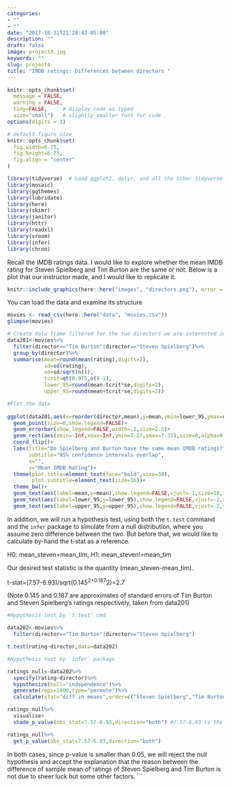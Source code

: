 ```yaml
---
categories:
- ""
- ""
date: "2017-10-31T21:28:43-05:00"
description: ""
draft: false
image: project4.jpg
keywords: ""
slug: project4
title: "IMDB ratings: Differences between directors "
---
```


```r
knitr::opts_chunk$set(
  message = FALSE, 
  warning = FALSE, 
  tidy=FALSE,     # display code as typed
  size="small")   # slightly smaller font for code
options(digits = 3)

# default figure size
knitr::opts_chunk$set(
  fig.width=6.75, 
  fig.height=6.75,
  fig.align = "center"
)
```

```r
library(tidyverse)  # Load ggplot2, dplyr, and all the other tidyverse packages
library(mosaic)
library(ggthemes)
library(lubridate)
library(here)
library(skimr)
library(janitor)
library(httr)
library(readxl)
library(vroom)
library(infer)
library(chron)
```


Recall the IMDB ratings data. I would like to explore whether the mean IMDB rating for Steven Spielberg and Tim Burton are the same or not. Below is a plot that our instructor made, and I would like to replicate it. 


```r
knitr::include_graphics(here::here("images", "directors.png"), error = FALSE)
```


You can load the data and examine its structure

```r
movies <- read_csv(here::here("data", "movies.csv"))
glimpse(movies)
```


```r
# Create data frame filtered for the two directors we are interested in, including summary statistics resulting in confidence interval at 95%
data201<-movies%>%
  filter(director=="Tim Burton"|director=="Steven Spielberg")%>%
  group_by(director)%>%
  summarise(mean=round(mean(rating),digits=2),
            sd=sd(rating),
            se=sd/sqrt(n()),
            tcrit=qt(0.975,n()-1),
            lower_95=round(mean-tcrit*se,digits=2),
            upper_95=round(mean+tcrit*se,digits=2))

#Plot the data 
  
ggplot(data201,aes(x=reorder(director,mean),y=mean,ymin=lower_95,ymax=upper_95,colour=director))+
  geom_point(size=6,show.legend=FALSE)+
  geom_errorbar(show.legend=FALSE,width=.1,size=2.5)+
  geom_rect(aes(xmin=-Inf,xmax=Inf,ymin=7.27,ymax=7.33),size=0,alpha=0.1,show.legend=FALSE)+
  coord_flip()+
  labs(title="Do Spielberg and Burton have the same mean IMDB ratings?",
       subtitle="95% confidence intervals overlap",
       x="",
       y="Mean IMDB Rating")+
  theme(plot.title=element_text(face="bold",size=30),
        plot.subtitle=element_text(size=16))+
  theme_bw()+
  geom_text(aes(label=mean,y=mean),show.legend=FALSE,vjust=-1,size=10,face="bold",color="black")+
  geom_text(aes(label=lower_95,y=lower_95),show.legend=FALSE,vjust=-2,size=5,face="bold",color="black")+
  geom_text(aes(label=upper_95,y=upper_95),show.legend=FALSE,vjust=-2,size=5,face="bold",color="black")
```

In addition, we will run a hypothesis test, using both the `t.test` command and the `infer` package to simulate from a null distribution, where you assume zero difference between the two. But before that, we would like to calculate by-hand the t-stat as a reference.

H0: mean_steven=mean_tim, H1: mean_steven!=mean_tim

Our desired test statistic is the quantity (mean_steven-mean_tim).

t-stat=(7.57-6.93)/sqrt(0.145^2+0.187^2)=2.7

(Note 0.145 and 0.187 are approximates of standard errors of Tim Burton and Steven Spielberg's ratings respectively, taken from data201)

```r
#Hypothesis test by `t.test` cmd

data202<-movies%>%
  filter(director=="Tim Burton"|director=="Steven Spielberg")

t.test(rating~director,data=data202)

#Hypothesis test by `infer` package

ratings_null<-data202%>%
  specify(rating~director)%>%
  hypothesize(null="independence")%>%
  generate(reps=1000,type="permute")%>%
  calculate(stat="diff in means",order=c("Steven Spielberg","Tim Burton"))

ratings_null%>%
  visualise+
  shade_p_value(obs_stat=7.57-6.93,direction="both") #7.57-6.93 is the observed difference between the means

ratings_null%>%
  get_p_value(obs_stat=7.57-6.93,direction="both")
```

In both cases, since p-value is smaller than 0.05, we will reject the null hypothesis and accept the explanation that the reason between the difference of sample mean of ratings of Steven Spielberg and Tim Burton is not due to sheer luck but some other factors.
```